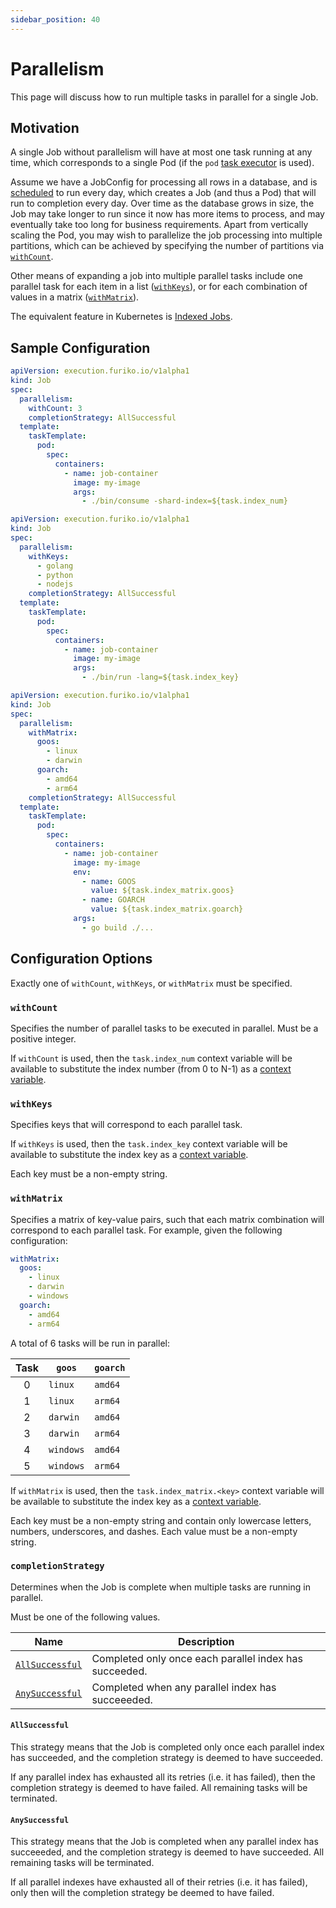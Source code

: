 ```yaml
---
sidebar_position: 40
---
```



# Parallelism

This page will discuss how to run multiple tasks in parallel for a single Job.

## Motivation

A single Job without parallelism will have at most one task running at any time, which corresponds to a single Pod (if the `pod` [task executor](./task-executor.md) is used).

Assume we have a JobConfig for processing all rows in a database, and is [scheduled](../jobconfig/scheduling.mdx) to run every day, which creates a Job (and thus a Pod) that will run to completion every day. Over time as the database grows in size, the Job may take longer to run since it now has more items to process, and may eventually take too long for business requirements. Apart from vertically scaling the Pod, you may wish to parallelize the job processing into multiple partitions, which can be achieved by specifying the number of partitions via [`withCount`](#withcount).

Other means of expanding a job into multiple parallel tasks include one parallel task for each item in a list ([`withKeys`](#withkeys)), or for each combination of values in a matrix ([`withMatrix`](#withmatrix)).

The equivalent feature in Kubernetes is [Indexed Jobs](https://kubernetes.io/blog/2021/04/19/introducing-indexed-jobs/).

## Sample Configuration

<Tabs>
  <TabItem value="withCount" label="With Count" default>

```yaml
apiVersion: execution.furiko.io/v1alpha1
kind: Job
spec:
  parallelism:
    withCount: 3
    completionStrategy: AllSuccessful
  template:
    taskTemplate:
      pod:
        spec:
          containers:
            - name: job-container
              image: my-image
              args:
                - ./bin/consume -shard-index=${task.index_num}
```

  </TabItem>
  <TabItem value="withKeys" label="With Keys">

```yaml
apiVersion: execution.furiko.io/v1alpha1
kind: Job
spec:
  parallelism:
    withKeys:
      - golang
      - python
      - nodejs
    completionStrategy: AllSuccessful
  template:
    taskTemplate:
      pod:
        spec:
          containers:
            - name: job-container
              image: my-image
              args:
                - ./bin/run -lang=${task.index_key}
```

  </TabItem>
  <TabItem value="withMatrix" label="With Matrix">

```yaml
apiVersion: execution.furiko.io/v1alpha1
kind: Job
spec:
  parallelism:
    withMatrix:
      goos:
        - linux
        - darwin
      goarch:
        - amd64
        - arm64
    completionStrategy: AllSuccessful
  template:
    taskTemplate:
      pod:
        spec:
          containers:
            - name: job-container
              image: my-image
              env:
                - name: GOOS
                  value: ${task.index_matrix.goos}
                - name: GOARCH
                  value: ${task.index_matrix.goarch}
              args:
                - go build ./...
```

  </TabItem>
</Tabs>

## Configuration Options

Exactly one of `withCount`, `withKeys`, or `withMatrix` must be specified.

### `withCount`

Specifies the number of parallel tasks to be executed in parallel. Must be a positive integer.

If `withCount` is used, then the `task.index_num` context variable will be available to substitute the index number (from 0 to N-1) as a [context variable](../jobconfig/context-variables.md).

### `withKeys`

Specifies keys that will correspond to each parallel task.

If `withKeys` is used, then the `task.index_key` context variable will be available to substitute the index key as a [context variable](../jobconfig/context-variables.md).

Each key must be a non-empty string.

### `withMatrix`

Specifies a matrix of key-value pairs, such that each matrix combination will correspond to each parallel task. For example, given the following configuration:

```yaml
withMatrix:
  goos:
    - linux
    - darwin
    - windows
  goarch:
    - amd64
    - arm64
```

A total of 6 tasks will be run in parallel:

| Task | `goos`    | `goarch` |
| :--: | --------- | -------- |
|  0   | `linux`   | `amd64`  |
|  1   | `linux`   | `arm64`  |
|  2   | `darwin`  | `amd64`  |
|  3   | `darwin`  | `arm64`  |
|  4   | `windows` | `amd64`  |
|  5   | `windows` | `arm64`  |

If `withMatrix` is used, then the `task.index_matrix.<key>` context variable will be available to substitute the index key as a [context variable](../jobconfig/context-variables.md).

Each key must be a non-empty string and contain only lowercase letters, numbers, underscores, and dashes. Each value must be a non-empty string.

### `completionStrategy`

Determines when the Job is complete when multiple tasks are running in parallel.

Must be one of the following values.

| Name                              | Description                                            |
| --------------------------------- | ------------------------------------------------------ |
| [`AllSuccessful`](#allsuccessful) | Completed only once each parallel index has succeeded. |
| [`AnySuccessful`](#anysuccessful) | Completed when any parallel index has succeeeded.      |

#### `AllSuccessful`

This strategy means that the Job is completed only once each parallel index has succeeded, and the completion strategy is deemed to have succeeded.

If any parallel index has exhausted all its retries (i.e. it has failed), then the completion strategy is deemed to have failed. All remaining tasks will be terminated.

#### `AnySuccessful`

This strategy means that the Job is completed when any parallel index has succeeeded, and the completion strategy is deemed to have succeeded. All remaining tasks will be terminated.

If all parallel indexes have exhausted all of their retries (i.e. it has failed), only then will the completion strategy be deemed to have failed.
